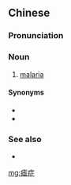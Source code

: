 {{also|疟症}}
==Chinese==
{{zh-forms|s=疟症}}

===Pronunciation===
{{zh-pron
|mn=gio̍k-chèng
|cat=n
}}

===Noun===
{{zh-noun}}

# {{lb|zh|Min Nan}} [[malaria]]

====Synonyms====
* {{zh-l|瘧疾}}
* {{zh-l|瘧熱症}}

===See also===
* {{zh-l|瘧母}}

[[mg:瘧症]]